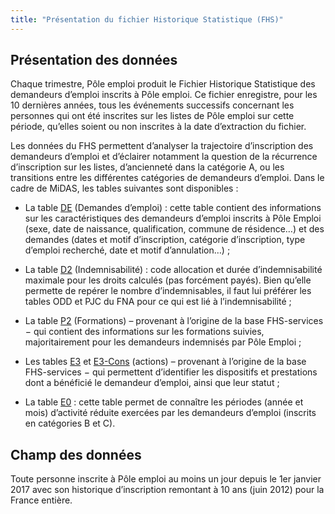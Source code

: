 ```yaml
---
title: "Présentation du fichier Historique Statistique (FHS)"
---
```


## Présentation des données

Chaque trimestre, Pôle emploi produit le Fichier Historique Statistique des demandeurs d'emploi inscrits à Pôle emploi. Ce fichier enregistre, pour les 10 dernières années, tous les événements successifs concernant les personnes qui ont été inscrites sur les listes de Pôle emploi sur cette période, qu'elles soient ou non inscrites à la date d'extraction du fichier.

Les données du FHS permettent d'analyser la trajectoire d'inscription des demandeurs d'emploi et d'éclairer notamment la question de la récurrence d'inscription sur les listes, d'ancienneté dans la catégorie A, ou les transitions entre les différentes catégories de demandeurs d'emploi. Dans le cadre de MiDAS, les tables suivantes sont disponibles :

-   La table [DE](DE/DE_presentation.html) (Demandes d'emploi) : cette table contient des informations sur les caractéristiques des demandeurs d'emploi inscrits à Pôle Emploi (sexe, date de naissance, qualification, commune de résidence...) et des demandes (dates et motif d'inscription, catégorie d'inscription, type d'emploi recherché, date et motif d'annulation...) ;

-   La table [D2](D2/D2_presentation.qmd) (Indemnisabilité) : code allocation et durée d'indemnisabilité maximale pour les droits calculés (pas forcément payés). Bien qu'elle permette de repérer le nombre d'indemnisables, il faut lui préférer les tables ODD et PJC du FNA pour ce qui est lié à l'indemnisabilité ;

-   La table [P2](P2/P2_presentation.qmd) (Formations) -- provenant à l'origine de la base FHS-services − qui contient des informations sur les formations suivies, majoritairement pour les demandeurs indemnisés par Pôle Emploi ;

-   Les tables [E3](E3/E3_presentation.qmd) et [E3-Cons](E3_Cons/E3_Cons_presentation.qmd) (actions) -- provenant à l'origine de la base FHS-services − qui permettent d'identifier les dispositifs et prestations dont a bénéficié le demandeur d'emploi, ainsi que leur statut ;

-   La table [E0](E0/E0_presentation.qmd) : cette table permet de connaître les périodes (année et mois) d'activité réduite exercées par les demandeurs d'emploi (inscrits en catégories B et C).

## Champ des données

Toute personne inscrite à Pôle emploi au moins un jour depuis le 1er janvier 2017  avec son historique d’inscription remontant à 10 ans (juin 2012) pour la France entière.
